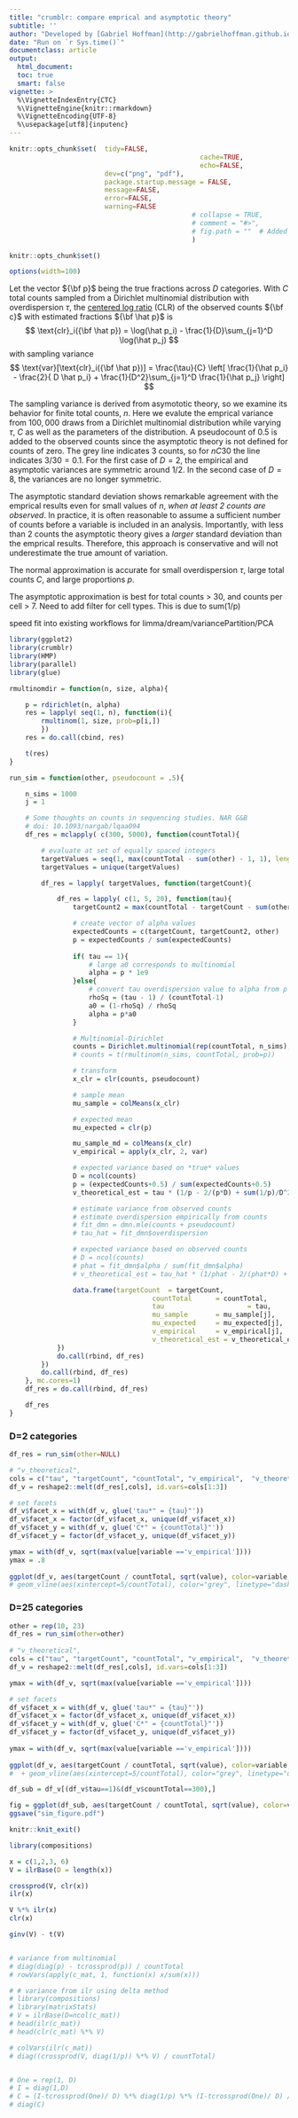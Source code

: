 ```yaml
---
title: "crumblr: compare emprical and asymptotic theory"
subtitle: ''
author: "Developed by [Gabriel Hoffman](http://gabrielhoffman.github.io/)"
date: "Run on `r Sys.time()`"
documentclass: article
output: 
  html_document:
  toc: true
  smart: false
vignette: >
  %\VignetteIndexEntry{CTC}
  %\VignetteEngine{knitr::rmarkdown}
  %\VignetteEncoding{UTF-8}
  %\usepackage[utf8]{inputenc}
---
```




<!---
Cache long-running vignettes
https://www.kloppenborg.ca/2021/06/long-running-vignettes/


cd /Users/gabrielhoffman/workspace/repos/crumblr/vignettes
R

rm -f sim*.pdf sim*.png
rmarkdown::render('crumblr_theory.Rmd')


cd /hpc/users/hoffmg01/work/eval_methods/dreamlet
R
# rm -rf test_ctc_cache
system("ml git; git pull")
rmarkdown::render("crumblr_theory.Rmd");


--->

```r
knitr::opts_chunk$set(	tidy=FALSE, 
												cache=TRUE,
												echo=FALSE,
                      	dev=c("png", "pdf"),
                      	package.startup.message = FALSE,
                      	message=FALSE, 
                      	error=FALSE, 
                      	warning=FALSE
											  # collapse = TRUE,
											  # comment = "#>",
											  # fig.path = ""  # Added this line to the standard setup chunk)
											  )

knitr::opts_chunk$set()

options(width=100)
```	

Let the vector ${\bf p}$ being the true fractions across $D$ categories.  With $C$ total counts sampled from a Dirichlet multinomial distribution with overdispersion $\tau$, the [centered log ratio](https://rdrr.io/cran/compositions/man/clr.html) (CLR) of the observed counts ${\bf c}$ with estimated fractions ${\bf \hat p}$ is   
$$
\text{clr}_i({\bf \hat p}) = \log(\hat p_i) - \frac{1}{D}\sum_{j=1}^D \log(\hat p_j)
$$
 with sampling variance
$$
\text{var}[\text{clr}_i({\bf \hat p})] =  \frac{\tau}{C} \left[ \frac{1}{\hat p_i} - \frac{2}{ D \hat p_i} + \frac{1}{D^2}\sum_{j=1}^D \frac{1}{\hat p_j}  \right] 
$$

The sampling variance is derived from asymototic theory, so we examine its behavior for finite total counts, $n$.  Here we evalute the emprical variance from $100,000$ draws from a Dirichlet multinomial distribution while varying $\tau$, $C$ as well as the parameters of the distribution.  A pseudocount of 0.5 is added to the observed counts since the asymptotic theory is not defined for counts of zero.  The grey line indicates 3 counts, so for $nC30$ the line indicates $3/30=0.1$.  For the first case of $D=2$, the empirical and asymptotic variances are symmetric around $1/2$.  In the second case of $D=8$, the variances are no longer symmetric.

The asymptotic standard deviation shows remarkable agreement with the emprical results even for small values of $n$, *when at least 2 counts are observed*.  In practice, it is often reasonable to assume a sufficient number of counts before a variable is included in an analysis.  Importantly, with less than 2 counts the asymptotic theory gives a *larger* standard deviation than the emprical results.  Therefore, this approach is conservative and will not underestimate the true amount of variation.  

The normal approximation is accurate for small overdispersion $\tau$, large total counts $C$, and large proportions $p$.


The asymptotic approximation is best for total counts > 30, and counts per cell > 7.  Need to add filter for cell types.  This is due to sum(1/p)

speed
fit into existing workflows for limma/dream/variancePartition/PCA


```r
library(ggplot2)
library(crumblr)
library(HMP)
library(parallel)
library(glue)

rmultinomdir = function(n, size, alpha){

	p = rdirichlet(n, alpha)
	res = lapply( seq(1, n), function(i){
		rmultinom(1, size, prob=p[i,])
		})
	res = do.call(cbind, res)

	t(res)
} 

run_sim = function(other, pseudocount = .5){

	n_sims = 1000
	j = 1

	# Some thoughts on counts in sequencing studies. NAR G&B
	# doi: 10.1093/nargab/lqaa094
	df_res = mclapply( c(300, 5000), function(countTotal){

		# evaluate at set of equally spaced integers
		targetValues = seq(1, max(countTotal - sum(other) - 1, 1), length.out=100)
		targetValues = unique(targetValues)

		df_res = lapply( targetValues, function(targetCount){

			df_res = lapply( c(1, 5, 20), function(tau){
				targetCount2 = max(countTotal - targetCount - sum(other), 0)

				# create vector of alpha values
				expectedCounts = c(targetCount, targetCount2, other)
				p = expectedCounts / sum(expectedCounts)
				
				if( tau == 1){
					# large a0 corresponds to multinomial
					alpha = p * 1e9
				}else{
					# convert tau overdispersion value to alpha from p
					rhoSq = (tau - 1) / (countTotal-1)
					a0 = (1-rhoSq) / rhoSq
					alpha = p*a0
				}

				# Multinomial-Dirichlet
				counts = Dirichlet.multinomial(rep(countTotal, n_sims), alpha) 
				# counts = t(rmultinom(n_sims, countTotal, prob=p))

				# transform
				x_clr = clr(counts, pseudocount)

				# sample mean
				mu_sample = colMeans(x_clr)

				# expected mean
				mu_expected = clr(p)

				mu_sample_md = colMeans(x_clr)
				v_empirical = apply(x_clr, 2, var)

				# expected variance based on *true* values 
				D = ncol(counts)
				p = (expectedCounts+0.5) / sum(expectedCounts+0.5)
				v_theoretical_est = tau * (1/p - 2/(p*D) + sum(1/p)/D^2) / countTotal

				# estimate variance from observed counts
				# estimate overdispersion empirically from counts
				# fit_dmn = dmn.mle(counts + pseudocount)
				# tau_hat = fit_dmn$overdispersion

				# expected variance based on observed counts
				# D = ncol(counts)
				# phat = fit_dmn$alpha / sum(fit_dmn$alpha)
				# v_theoretical_est = tau_hat * (1/phat - 2/(phat*D) + sum(1/phat)/D^2) / countTotal

				data.frame(targetCount 	= targetCount, 
									countTotal 		= countTotal, 
									tau 					= tau,
									mu_sample 		= mu_sample[j],
									mu_expected 	= mu_expected[j],
									v_empirical 	= v_empirical[j],
									v_theoretical_est = v_theoretical_est[j] )
			})
			do.call(rbind, df_res)
		})
		do.call(rbind, df_res)
	}, mc.cores=1)
	df_res = do.call(rbind, df_res)

	df_res
}
```


### D=2 categories
```r
df_res = run_sim(other=NULL)  

# "v_theoretical",  
cols = c("tau", "targetCount", "countTotal", "v_empirical",  "v_theoretical_est")
df_v = reshape2::melt(df_res[,cols], id.vars=cols[1:3])

# set facets
df_v$facet_x = with(df_v, glue('tau*" = {tau}"'))
df_v$facet_x = factor(df_v$facet_x, unique(df_v$facet_x)) 
df_v$facet_y = with(df_v, glue('C*" = {countTotal}"'))
df_v$facet_y = factor(df_v$facet_y, unique(df_v$facet_y))

ymax = with(df_v, sqrt(max(value[variable =='v_empirical'])))
ymax = .8
 
ggplot(df_v, aes(targetCount / countTotal, sqrt(value), color=variable, linetype=variable)) + geom_line() + theme_classic() + theme(aspect.ratio=1,plot.title = element_text(hjust = 0.5)) + facet_grid(facet_y ~ facet_x, labeller = label_parsed) + xlab("fraction") + ylab("Standard Deviation") + ggtitle("Standard deviations from empirical DMN and normal approximation") + xlab("Fraction") + coord_fixed(ylim=c(0, ymax*1.05)) + scale_color_manual(name="Method", values=c("blue4",  "red"), labels=c("Empirical (DMN)", "Normal approximation")) + scale_linetype_manual(name="Method", values=c(1, 2), labels=c("Empirical (DMN)", "Normal approximation")) 
# geom_vline(aes(xintercept=5/countTotal), color="grey", linetype="dashed")
```


### D=25 categories
```r
other = rep(10, 23)
df_res = run_sim(other=other)  
 
# "v_theoretical",
cols = c("tau", "targetCount", "countTotal", "v_empirical",  "v_theoretical_est")
df_v = reshape2::melt(df_res[,cols], id.vars=cols[1:3])

ymax = with(df_v, sqrt(max(value[variable =='v_empirical'])))

# set facets 
df_v$facet_x = with(df_v, glue('tau*" = {tau}"')) 
df_v$facet_x = factor(df_v$facet_x, unique(df_v$facet_x))
df_v$facet_y = with(df_v, glue('C*" = {countTotal}"')) 
df_v$facet_y = factor(df_v$facet_y, unique(df_v$facet_y))   
   
ymax = with(df_v, sqrt(max(value[variable =='v_empirical'])))   
 
ggplot(df_v, aes(targetCount / countTotal, sqrt(value), color=variable, linetype=variable)) + geom_line() + theme_classic() + theme(aspect.ratio=1,plot.title = element_text(hjust = 0.5)) + facet_grid(facet_y ~ facet_x, labeller = label_parsed) + xlab("fraction") + ylab("Standard Deviation") + ggtitle("Standard deviations from empirical DMN and normal approximation") + xlab("Fraction") + coord_fixed(ylim=c(0, ymax*1.05)) + scale_color_manual(name="Method", values=c("blue4",  "red"), labels=c("Empirical (DMN)", "Normal approximation")) + scale_linetype_manual(name="Method", values=c(1, 2), labels=c("Empirical (DMN)", "Normal approximation")) 
#  + geom_vline(aes(xintercept=5/countTotal), color="grey", linetype="dashed")
```


```r
df_sub = df_v[(df_v$tau==1)&(df_v$countTotal==300),]

fig = ggplot(df_sub, aes(targetCount / countTotal, sqrt(value), color=variable, linetype=variable)) + geom_line(size=.75) + theme_classic() + theme(aspect.ratio=1,plot.title = element_text(hjust = 0.5)) + xlab("fraction") + ylab("Standard Deviation") + xlab("Fraction") + scale_color_manual(name="Method", values=c("blue4",  "red"), labels=c("Empirical (DMN)", "Normal approximation")) + scale_linetype_manual(name="Method", values=c(1, 2), labels=c("Empirical (DMN)", "Normal approximation")) + ggtitle(expression(tau==5~C==300~D==25))
ggsave("sim_figure.pdf")
```












```r
knitr::knit_exit()
```

```r
library(compositions)

x = c(1,2,3, 6)
V = ilrBase(D = length(x))

crossprod(V, clr(x))
ilr(x)

V %*% ilr(x)
clr(x)

ginv(V) - t(V)


# variance from multinomial
# diag(diag(p) - tcrossprod(p)) / countTotal
# rowVars(apply(c_mat, 1, function(x) x/sum(x)))

# # variance from ilr using delta method
# library(compositions)
# library(matrixStats)
# V = ilrBase(D=ncol(c_mat))
# head(ilr(c_mat))
# head(clr(c_mat) %*% V)

# colVars(ilr(c_mat))
# diag((crossprod(V, diag(1/p)) %*% V) / countTotal)


# One = rep(1, D)
# I = diag(1,D)
# C = (I-tcrossprod(One)/ D) %*% diag(1/p) %*% (I-tcrossprod(One)/ D) / countTotal
# diag(C)


```
